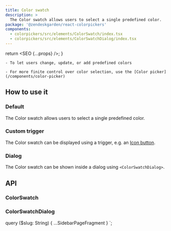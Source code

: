 ```yaml
---
title: Color swatch
description: >
  The Color swatch allows users to select a single predefined color.
package: '@zendeskgarden/react-colorpickers'
components:
  - colorpickers/src/elements/ColorSwatch/index.tsx
  - colorpickers/src/elements/ColorSwatchDialog/index.tsx
---
```



  return <SEO {...props} />;
}

<Usage>
  <Use>

    - To let users change, update, or add predefined colors

  </Use>
  <Misuse>

    - For more finite control over color selection, use the [Color picker](/components/color-picker)

  </Misuse>
</Usage>

## How to use it

### Default

The Color swatch allows users to select a single predefined color.


<CodeExample code={ColorSwatchDefaultCode}>
  <ColorSwatchDefault />
</CodeExample>

### Custom trigger

The Color swatch can be displayed using a trigger, e.g. an [Icon button](/components/icon-button).


<CodeExample code={ColorSwatchCustomTriggerCode}>
  <ColorSwatchCustomTrigger />
</CodeExample>

### Dialog

The Color swatch can be shown inside a dialog using `<ColorSwatchDialog>`.


<CodeExample code={ColorSwatchDialogCode}>
  <ColorSwatchDialog />
</CodeExample>

## API

### ColorSwatch

<Component components={props.data.mdx.components} componentName="colorswatch" />

<PropSheet components={props.data.mdx.components} componentName="colorswatch" />

### ColorSwatchDialog

<Component components={props.data.mdx.components} componentName="colorswatchdialog" />

<PropSheet components={props.data.mdx.components} componentName="colorswatchdialog" />


  query ($slug: String) {
    ...SidebarPageFragment
  }
`;
